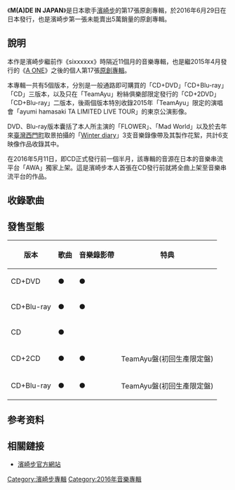{{newsrelease|time=2016-06-30T09:30:37+00:00}}
{{unreferenced|time=2016-06-30T09:30:37+00:00}}
{{Infobox Album | <!-- See Wikipedia:WikiProject_Albums -->
| Name          = M(A<!-- 注释出：[[File:Ayumi_Hamasaki_Logo.png|20px]] -->)DE IN JAPAN
| Type           = album
| Cover          = M(A)DE IN JAPAN CD+DVD.jpg
| Caption        = 
| Artist          = [[濱崎步|濱崎步]] 
| Released       = {{flagicon|Japan}} 2016年6月29日<br />{{flagicon|Taiwan}} 2016年7月8日
| Recorded       = 2015年-2016年
| Genre          = [[日本流行音樂|日本流行音樂]]
| Length         = 43:47
| Label          = [[avex_trax|avex trax]] 
| Producer       = 松浦勝人
| Reviews        = 
| Chart position   = *週間最高2位（[[Oricon公信榜|Oricon]]）
| Certification    = 
| Last album     = [[sixxxxxx|sixxxxxx]]<BR />（2015年）
| This album     = '''M(A)DE IN JAPAN'''<br />（2016年）
| Next album     = [[TROUBLE_(濱崎步專輯)|TROUBLE]]<BR />（2018年）
| Misc           = 
}}

《'''M(A)DE IN JAPAN'''》是日本歌手[[濱崎步|濱崎步]]的第17張原創專輯，於2016年6月29日在日本發行，也是濱崎步第一張未能賣出5萬銷量的原創專輯。

== 說明 ==
本作是濱崎步繼前作《sixxxxxx》時隔近11個月的音樂專輯，也是繼2015年4月發行的《[[A_ONE_(濱崎步專輯)|A ONE]]》之後的個人第17張[[原創專輯|原創專輯]]。

本專輯一共有5個版本，分別是一般通路即可購買的「CD+DVD」「CD+Blu-ray」「CD」三版本，以及只在「TeamAyu」粉絲俱樂部限定發行的「CD+2DVD」「CD+Blu-ray」二版本，後兩個版本特別收錄2015年「TeamAyu」限定的演唱會「ayumi hamasaki TA LIMITED LIVE TOUR」的東京公演影像。

DVD、Blu-ray版本囊括了本人所主演的「FLOWER」、「Mad World」以及於去年來[[臺灣|臺灣]][[西門町|西門町]]取景拍攝的「[[Winter_diary_～A7_Classical～|Winter diary]]」3支音樂錄像帶及其製作花絮，共計6支映像作品收錄其中。

在2016年5月11日，即CD正式發行前一個半月，該專輯的音源在日本的音樂串流平台「AWA」獨家上架。這是濱崎步本人首張在CD發行前就將全曲上架至音樂串流平台的作品。

== 收錄歌曲 ==
{{tracklist
| headline = CD
| all_lyrics    = 濱崎步（翻唱曲〈Many Classic Moments〉除外）
| extra_column  = 編曲

| total_length  = 

| title1        = tasky
| note1         = 
| music1        = tasuku
| extra1        = tasuku
| length1       = 1:58

| title2        = FLOWER
| note2         = 
| music2        = 湯汲哲也
| extra2        = tasuku
| length2       = 3:39

| title3        = Mad World
| note3         = 
| music3        = tasuku
| extra3        = tasuku
| length3       = 4:18

| title4        = Breakdown
| note4         = 
| music4        = 湯汲哲也
| extra4        = 中野雄太
| length4       = 4:33

| title5        = Survivor
| note5         = 日本電視台「BUZZ RHYTHM」4月主題曲
| music5        = Timothy Wellard 
| extra5        = 中野雄太
| length5       = 4:13

| title6        = You are the only one
| note6         = 
| music6        = Timothy Wellard 
| extra6        = 中野雄太
| length6       = 5:00

| title7        = TODAY 
| note7         = 
| music7        = Shun Ueno
| extra7        = 佐藤厚 , 清水武仁
| length7       = 5:13

| title8        = Mr.Darling
| note8         = 
| music8        = 湯汲哲也
| extra8        = tasuku
| length8       = 3:58

| title9        = Summer Love 
| note9         = 
| music9        = 丸山真由子
| extra9        = tasuku
| length9       = 4:48

|}}

{{Tracklist
| collapsed       = no
| headline        = Bonus Track
| widthpercent = 62
| music_width = 25
| extra_column  = 編曲

| title10       = Many Classic Moments
| note10        = globe紀念專輯『globe20th -SPECIAL COVER BEST-』收錄曲
| music10       = 小室哲哉
| extra10       = Yohanne Simon for [[RedOne|RedOne]] Productions, LCC
| length10      = 6:07
}}

{{tracklist
| widthpercent = 62
| collapsed     = yes
| headline      = DVD/Blu-ray
| extra_column  = 導演

| title1        = FLOWER
| note1         = video clip 
| music1        = 
| extra1        = 
| length1       =

| title2        = Mad World
| note2         = video clip
| music2        = 
| extra2        = 
| length2       = 

| title3        = Winter diary 
| note3         = video clip
| music3        = 
| extra3        = 
| length3       = 

| title4        = FLOWER
| note4         = making clip
| music4        = 
| extra4        = 
| length4       = 

| title5        = Mad World
| note5         = making clip
| music5        = 
| extra5        = 
| length5       = 

| title6        = Winter diary 
| note6         = making clip
| music6        = 
| extra6        = 
| length6       = 

}}

{{tracklist
| widthpercent  = 62
| collapsed     = yes
| headline      = LIVE DVD/Blu-ray「ayumi hamasaki LIMITED TA LIVE TOUR at Zepp Tokyo」

| title1        = Sorrows
| length1       =

| title2        = Startin'
| length2       = 

| title3        = EUNITE!
| length3       = 

| title4        = Last minute
| length4       = 

| title5        = Heartplace
| length5       = 

| title6        = Days
| length6       = 

| title7        = beloved
| length7       = 

| title8        = Summer diary
| length8       = 

| title9        = HEAVEN
| length9       = 

| title10       = XOXO〜Lelio〜Sparkle〜Feel the love〜You & Me
| length10      = 

| title11       = Love song
| length11      = 

| title12       = Boys & Girls
| length12      = 

| title13       = The Show Must Go On
| length13      = 

| title14       = Replace
| length14      = 

| title15       = MY ALL
| length15      = 

}}

== 發售型態 ==
{| class="wikitable" style="font-size:85%; "
!版本
! 歌曲 !! 音樂錄影帶 !! 特典
|-
|CD+DVD
|●
|●
|
|-
|CD+Blu-ray
|●
|●
|
|-
|CD
|●
|
|
|-
|CD+2CD
|●
|●
|TeamAyu盤(初回生產限定盤)
|-
|CD+Blu-ray
|●
|●
|TeamAyu盤(初回生產限定盤)
|}

== 参考资料 ==
{{reflist}}

== 相關鏈接 ==
*[http://www.avexnet.or.jp/ayu/jp/discography/index.html 濱崎步官方網站] {{Wayback|url=http://www.avexnet.or.jp/ayu/jp/discography/index.html |date=20131017142419 }}

{{濱崎步}}

[[Category:濱崎步專輯|Category:濱崎步專輯]]
[[Category:2016年音樂專輯|Category:2016年音樂專輯]]